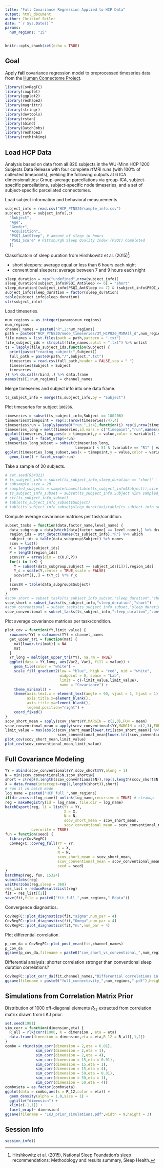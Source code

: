 ```yaml
---
title: "Full Covariance Regression Applied to HCP Data"
output: html_document
author: Christof Seiler
date: "`r Sys.Date()`"
params:
  num_regions: "15"
---
```


```r
knitr::opts_chunk$set(echo = TRUE)
```

## Goal

Apply **full** covariance regression model to preprocessed timeseries data from the [Human Connectome Project](https://db.humanconnectome.org/data/projects/HCP_1200).

```r
library(CovRegFC)
library(cowplot)
library(ggplot2)
library(reshape2)
library(magrittr)
library(stringr)
library(devtools)
library(rstan)
library(abind)
library(BatchJobs)
library(reshape2)
library(rethinking)
```

## Load HCP Data

Analysis based on data from all 820 subjects in the WU-Minn HCP 1200 Subjects Data Release with four complete rfMRI runs (with 100% of collected timepoints), yielding the following outputs at 6 ICA dimensionalities: Group-average parcellations via group-ICA, subject-specific parcellations, subject-specific node timeseries, and a set of subject-specific parcellated connectomes. 

Load subject information and behavioral measurements.

```r
subject_info = read.csv("HCP_PTN820/sample_info.csv")
subject_info = subject_info[,c(
  "Subject",
  "Age",
  "Gender",
  "Acquisition",
  "PSQI_AmtSleep", # amount of sleep in hours
  "PSQI_Score" # Pittsburgh Sleep Quality Index (PSQI) Completed
  )] 
```

Classificatoin of sleep duration from Hirshkowitz et al. (2015)^[Hirshkowitz et al. (2015), National Sleep Foundation's sleep recommendations: Methodology and results summary, Sleep Health.]:

* short sleepers: average equal or less than 6 hours each night
* conventional sleepers: average between 7 and 9 hours each night

```r
sleep_duration = rep("undefined",nrow(subject_info))
sleep_duration[subject_info$PSQI_AmtSleep <= 6] = "short"
sleep_duration[(subject_info$PSQI_AmtSleep >= 7) & (subject_info$PSQI_AmtSleep <= 9)] = "conventional"
subject_info$sleep_duration = factor(sleep_duration)
table(subject_info$sleep_duration)
str(subject_info)
```

Load timeseries.

```r
num_regions = as.integer(params$num_regions)
num_regions
channel_names = paste0("R",1:num_regions)
path = paste0("HCP_PTN820/node_timeseries/3T_HCP820_MSMAll_d",num_regions,"_ts2")
file_names = list.files(path = path,pattern = ".txt")
file_subject_ids = strsplit(file_names,split = ".txt") %>% unlist
ts = lapply(file_subject_ids,function(Subject) {
  print(paste("reading subject:",Subject))
  full_path = paste0(path,"/",Subject,".txt")
  timeseries = read.csv(full_path,header = FALSE,sep = " ")
  timeseries$Subject = Subject
  timeseries
}) %>% do.call(rbind,.) %>% data.frame
names(ts)[1:num_regions] = channel_names
```

Merge timeseries and subject info into one data frame.

```r
ts_subject_info = merge(ts,subject_info,by = "Subject")
```

Plot timeseries for subject ``100206``.

```r
timeseries = subset(ts_subject_info,Subject == 100206)
timeseries$timepoint = rep(1:(nrow(timeseries)/4),4)
timeseries$run = lapply(paste0("run_",1:4),function(i) rep(i,nrow(timeseries)/4)) %>% unlist
timeseries_long = melt(timeseries,id.vars = c("timepoint","run",names(subject_info)))
ggplot(timeseries_long,aes(x = timepoint,y = value,color = variable)) + 
  geom_line() + facet_wrap(~run)
timeseries_long_subset = subset(timeseries_long,
                                timepoint < 51 & (variable == "R1" | variable == "R2" | variable == "R3"))
ggplot(timeseries_long_subset,aes(x = timepoint,y = value,color = variable)) + 
  geom_line() + facet_wrap(~run)
```

Take a sample of 20 subjects.

```r
# set.seed(934321)
# ts_subject_info = subset(ts_subject_info,sleep_duration == "short" | sleep_duration == "conventional")
# subsample_size = 20
# sampled_subjects = sample(names(table(ts_subject_info$Subject)),size = subsample_size)
# ts_subject_info_subset = subset(ts_subject_info,Subject %in% sampled_subjects) %>% droplevels
# str(ts_subject_info_subset)
# table(ts_subject_info_subset$Subject)
# table(ts_subject_info_subset$sleep_duration)/table(ts_subject_info_subset$Subject)[1]
```

Compute average covariance matrices per task/condition.

```r
subset_tasks = function(data,factor_name,level_name) {
  data_subgroup = data[which(data[factor_name] == level_name),] %>% droplevels
  region_ids = str_detect(names(ts_subject_info),"R") %>% which
  subject_ids = table(data_subgroup$Subject) %>% names
  scov = list()
  K = length(subject_ids)
  P = length(region_ids)
  scov$YY = array(dim = c(K,P,P))
  for(i in 1:K) {
    Y = subset(data_subgroup,Subject == subject_ids[i])[,region_ids]
    Y_c = scale(Y,center = TRUE,scale = FALSE)
    scov$YY[i,,] = t(Y_c) %*% Y_c
  }
  scov$N = table(data_subgroup$Subject)
  scov
}
#scov_short = subset_tasks(ts_subject_info_subset,"sleep_duration","short")
scov_short = subset_tasks(ts_subject_info,"sleep_duration","short")
#scov_conventional = subset_tasks(ts_subject_info_subset,"sleep_duration","conventional")
scov_conventional = subset_tasks(ts_subject_info,"sleep_duration","conventional")
```

Plot average covariance matrices per task/condition.

```r
plot_cov = function(YY,limit_value) {
  rownames(YY) = colnames(YY) = channel_names
  get_upper_tri = function(mat) {
    mat[lower.tri(mat)] = NA
    mat
  }
  YY_long = melt(get_upper_tri(YY), na.rm = TRUE)
  ggplot(data = YY_long, aes(Var2, Var1, fill = value)) +
    geom_tile(color = "white") +
    scale_fill_gradient2(low = "blue", high = "red", mid = "white",
                         midpoint = 0, space = "Lab",
                         limit = c(-limit_value,limit_value),
                         name = "Covariance") +
    theme_minimal() +
    theme(axis.text.x = element_text(angle = 90, vjust = 1, hjust = 1),
          axis.title.x=element_blank(),
          axis.title.y=element_blank(),
          legend.position="right") +
    coord_fixed()
}
scov_short_mean = apply(scov_short$YY,MARGIN = c(2,3),FUN = mean)
scov_conventional_mean = apply(scov_conventional$YY,MARGIN = c(2,3),FUN = mean)
limit_value = max(abs(c(scov_short_mean[lower.tri(scov_short_mean)] %>% abs %>% max,
                        scov_conventional_mean[lower.tri(scov_conventional_mean)] %>% abs %>% max)))
plot_cov(scov_short_mean,limit_value)
plot_cov(scov_conventional_mean,limit_value)
```

## Full Covariance Modeling

```r
YY = abind(scov_conventional$YY,scov_short$YY,along = 1)
N = min(scov_conventional$N,scov_short$N)
short = c(rep(0,length(scov_conventional$N)),rep(1,length(scov_short$N)))
X = data.frame(intercept=rep(1,length(short)),short)
# run it in batch mode
log_name = paste0("HCP_full_",num_regions)
if(dir.exists(log_name)) unlink(log_name,recursive = TRUE) # cleanup
reg = makeRegistry(id = log_name, file.dir = log_name)
batchExport(reg, li = list(YY = YY,
                           X = X,
                           N = N,
                           scov_short_mean = scov_short_mean,
                           scov_conventional_mean = scov_conventional_mean),
            overwrite = TRUE)
fun = function(seed) {
  library(CovRegFC)
  CovRegFC::covreg_full(YY = YY,
                        X = X,
                        N = N,
                        scov_short_mean = scov_short_mean,
                        scov_conventional_mean = scov_conventional_mean,
                        seed = seed)
}
batchMap(reg, fun, 15324)
submitJobs(reg)
waitForJobs(reg,sleep = 360)
res_list = reduceResultsList(reg)
fit = res_list[[1]]
save(fit,file = paste0("fit_full_",num_regions,".Rdata"))
```

Convergence diagnostics.

```r
CovRegFC::plot_diagnostics(fit,"sigma",num_par = 4)
CovRegFC::plot_diagnostics(fit,"Omega",num_par = 4)
CovRegFC::plot_diagnostics(fit,"nu",num_par = 4)
```

Plot differential correlation.

```r
p_cov_da = CovRegFC::plot_post_mean(fit,channel_names)
p_cov_da
ggsave(p_cov_da,filename = paste0("cov_short_vs_conventional_",num_regions,".pdf"),height = 4,width = 6)
```

Differential analysis: shorter correlation stronger than conventional sleep duration correlations?

```r
CovRegFC::plot_corr_da(fit,channel_names,"Differential correlations in short vs. conventional")
ggsave(filename = paste0("full_connectivity_",num_regions,".pdf"),height = 4,width = 5)
```

## Simulations from Correlation Matrix Prior

Distribution of $1000$ off-diagonal elements $R_{12}$ extracted from correlation matrix drawn from LKJ prior.

```r
set.seed(1981)
sim_corr = function(dimension,eta) {
  R_all = rlkjcorr(1000, K = dimension , eta = eta)
  data.frame(dimension = dimension,eta = eta,R_12 = R_all[,1,2])
}
combo = rbind(sim_corr(dimension = 2,eta = 0.01),
              sim_corr(dimension = 2,eta = 1),
              sim_corr(dimension = 2,eta = 4),
              sim_corr(dimension = 15,eta = 0.01),
              sim_corr(dimension = 15,eta = 1),
              sim_corr(dimension = 15,eta = 4),
              sim_corr(dimension = 50,eta = 0.01),
              sim_corr(dimension = 50,eta = 1),
              sim_corr(dimension = 50,eta = 4))
combo$eta = as.factor(combo$eta)
ggplot(data = combo,aes(x = R_12,color = eta)) +
  geom_density(alpha = 1.0,size = 1) +
  ggtitle("dimension") +
  xlim(c(-1,1)) + 
  facet_wrap(~ dimension)
ggsave(filename = "LKJ_prior_simulations.pdf",width = 9,height = 3)
```

## Session Info

```r
session_info()
```
